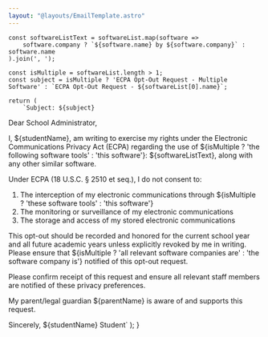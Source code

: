 ```yaml
---
layout: "@layouts/EmailTemplate.astro"
---
```


    const softwareListText = softwareList.map(software => 
        software.company ? `${software.name} by ${software.company}` : software.name
    ).join(', ');

    const isMultiple = softwareList.length > 1;
    const subject = isMultiple ? 'ECPA Opt-Out Request - Multiple Software' : `ECPA Opt-Out Request - ${softwareList[0].name}`;

    return (
        `Subject: ${subject}
Dear School Administrator,

I, ${studentName}, am writing to exercise my rights under the Electronic Communications Privacy Act (ECPA) regarding the use of ${isMultiple ? 'the following software tools' : 'this software'}: ${softwareListText}, along with any other similar software.

Under ECPA (18 U.S.C. § 2510 et seq.), I do not consent to:

1. The interception of my electronic communications through ${isMultiple ? 'these software tools' : 'this software'}
2. The monitoring or surveillance of my electronic communications
3. The storage and access of my stored electronic communications

This opt-out should be recorded and honored for the current school year and all future academic years unless explicitly revoked by me in writing. Please ensure that ${isMultiple ? 'all relevant software companies are' : 'the software company is'} notified of this opt-out request.

Please confirm receipt of this request and ensure all relevant staff members are notified of these privacy preferences.

My parent/legal guardian ${parentName} is aware of and supports this request.

Sincerely,
${studentName}
Student`
    );
}